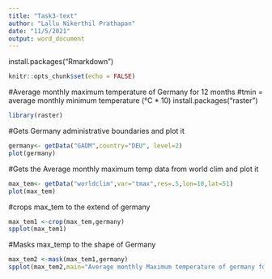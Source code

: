 ```yaml
---
title: "Task3-text"
author: "Lallu Nikerthil Prathapan"
date: "11/5/2021"
output: word_document
---
```


install.packages("Rmarkdown")
```r
knitr::opts_chunk$set(echo = FALSE)
```
#Average monthly maximum temperature of Germany for 12 months
#tmin = average monthly minimum temperature (°C * 10)
install.packages("raster")
```r
library(raster)
```
#Gets Germany administrative boundaries and plot it
```r
germany<- getData("GADM",country="DEU", level=2)
plot(germany)
```
#Gets the Average monthly maximum temp data from world clim and plot it
```r
max_tem<- getData("worldclim",var="tmax",res=.5,lon=10,lat=51)
plot(max_tem)
```
#crops max_tem to the extend of germany
```r
max_tem1 <-crop(max_tem,germany)
spplot(max_tem1)
```
#Masks max_temp to the shape of Germany

```r
max_tem2 <-mask(max_tem1,germany)
spplot(max_tem2,main="Average monthly Maximum temperature of germany for 12 months")
```